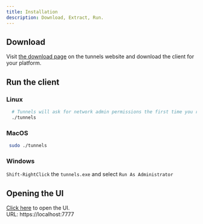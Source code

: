 ```yaml
---
title: Installation
description: Download, Extract, Run.
---
```


## Download
  Visit [the download page](https://tunnels.is/download) on the tunnels website and download the client for your platform.

## Run the client

### Linux
```bash
  # Tunnels will ask for network admin permissions the first time you run it.
  ./tunnels 
```

### MacOS
```bash
 sudo ./tunnels
```

### Windows
`Shift-RightClick` the `tunnels.exe` and select `Run As Administrator`

## Opening the UI
[Click here](https://localhost:7777) to open the UI.<br/>
URL: https://localhost:7777
